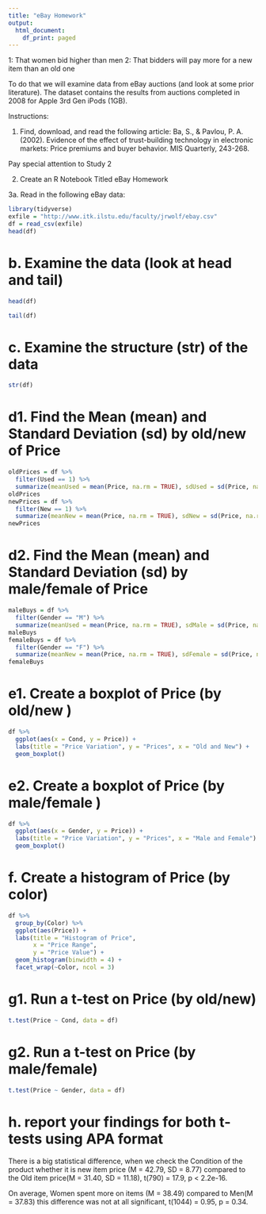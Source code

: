 ---
title: "eBay Homework"
output:
  html_document:
    df_print: paged
---
1: That women bid higher than men
2: That bidders will pay more for a new item than an old one

To do that we will examine data from eBay auctions (and look at some prior literature). The dataset contains the results from auctions completed in 2008 for Apple 3rd Gen iPods (1GB). 

Instructions:

1. Find, download, and read the following article:
Ba, S., & Pavlou, P. A. (2002). Evidence of the effect of trust-building technology in electronic markets: Price premiums and buyer behavior. MIS Quarterly, 243-268.

Pay special attention to Study 2

2. Create an R Notebook Titled eBay Homework

3a. Read in the following eBay data:

```{r}
library(tidyverse)
exfile = "http://www.itk.ilstu.edu/faculty/jrwolf/ebay.csv"
df = read_csv(exfile)
head(df)
```


# b. Examine the data (look at head and tail)
```{r}
head(df)
```
```{r}
tail(df)
```

# c. Examine the structure (str) of the data
```{r}
str(df)
```

# d1. Find the Mean (mean) and Standard Deviation (sd) by old/new of Price
```{r}
oldPrices = df %>%
  filter(Used == 1) %>%
  summarize(meanUsed = mean(Price, na.rm = TRUE), sdUsed = sd(Price, na.rm = TRUE))
oldPrices
newPrices = df %>%
  filter(New == 1) %>%
  summarize(meanNew = mean(Price, na.rm = TRUE), sdNew = sd(Price, na.rm = TRUE))
newPrices


```

# d2. Find the Mean (mean) and Standard Deviation (sd) by male/female of Price
```{r}
maleBuys = df %>%
  filter(Gender == "M") %>%
  summarize(meanUsed = mean(Price, na.rm = TRUE), sdMale = sd(Price, na.rm = TRUE))
maleBuys
femaleBuys = df %>%
  filter(Gender == "F") %>%
  summarize(meanNew = mean(Price, na.rm = TRUE), sdFemale = sd(Price, na.rm = TRUE))
femaleBuys
```

# e1. Create a boxplot of Price (by old/new )
```{r}
df %>%
  ggplot(aes(x = Cond, y = Price)) +
  labs(title = "Price Variation", y = "Prices", x = "Old and New") +
  geom_boxplot()
```

# e2. Create a boxplot of Price (by male/female )
```{r}
df %>%
  ggplot(aes(x = Gender, y = Price)) +
  labs(title = "Price Variation", y = "Prices", x = "Male and Female") +
  geom_boxplot()
```

# f. Create a histogram of Price (by color)
```{r}
df %>%
  group_by(Color) %>%
  ggplot(aes(Price)) +
  labs(title = "Histogram of Price",
       x = "Price Range",
       y = "Price Value") +
  geom_histogram(binwidth = 4) +
  facet_wrap(~Color, ncol = 3)
```

# g1. Run a t-test on Price (by old/new)
```{r}
t.test(Price ~ Cond, data = df)
```

# g2. Run a t-test on Price (by male/female)
```{r}
t.test(Price ~ Gender, data = df)
```

# h. report your findings for both t-tests using APA format 

There is a big statistical difference, when we check the Condition of the product whether it is new item price (M = 42.79, SD = 8.77) compared to the Old item price(M = 31.40, SD = 11.18), t(790) = 17.9, p < 2.2e-16.

On average, Women spent more on items (M = 38.49) compared to Men(M = 37.83) this difference was not at all significant, t(1044) = 0.95, p = 0.34.
